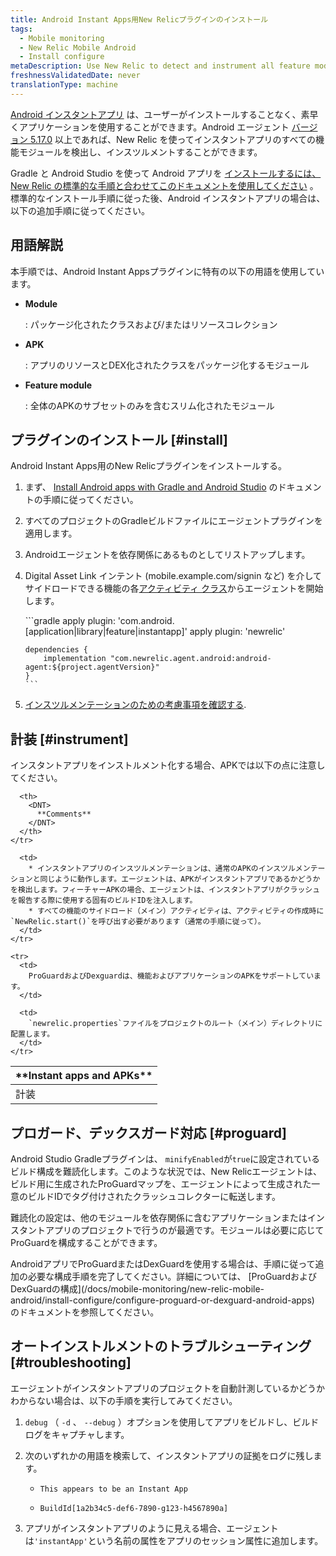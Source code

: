 ```yaml
---
title: Android Instant Apps用New Relicプラグインのインストール
tags:
  - Mobile monitoring
  - New Relic Mobile Android
  - Install configure
metaDescription: Use New Relic to detect and instrument all feature modules for Android Instant Apps.
freshnessValidatedDate: never
translationType: machine
---
```


[Android インスタントアプリ](https://developer.android.com/topic/instant-apps/index.html) は、ユーザーがインストールすることなく、素早くアプリケーションを使用することができます。Android エージェント [バージョン 5.17.0](/docs/release-notes/mobile-release-notes/android-release-notes/android-5170) 以上であれば、New Relic を使ってインスタントアプリのすべての機能モジュールを検出し、インスツルメントすることができます。

Gradle と Android Studio を使って Android アプリを [インストールするには、New Relic の標準的な手順と合わせてこのドキュメントを使用してください](/docs/mobile-monitoring/new-relic-mobile-android/install-configure/install-android-apps-gradle-android-studio) 。標準的なインストール手順に従った後、Android インスタントアプリの場合は、以下の追加手順に従ってください。

## 用語解説

本手順では、Android Instant Appsプラグインに特有の以下の用語を使用しています。

* <DNT>**Module**</DNT>

  : パッケージ化されたクラスおよび/またはリソースコレクション

* <DNT>**APK**</DNT>

  : アプリのリソースとDEX化されたクラスをパッケージ化するモジュール

* <DNT>**Feature module**</DNT>

  : 全体のAPKのサブセットのみを含むスリム化されたモジュール

## プラグインのインストール [#install]

Android Instant Apps用のNew Relicプラグインをインストールする。

1. まず、 [Install Android apps with Gradle and Android Studio](/docs/mobile-monitoring/new-relic-mobile-android/install-configure/install-android-apps-gradle-android-studio) のドキュメントの手順に従ってください。

2. すべてのプロジェクトのGradleビルドファイルにエージェントプラグインを適用します。

3. Androidエージェントを依存関係にあるものとしてリストアップします。

4. Digital Asset Link インテント (mobile.example.com/signin など) を介してサイドロードできる機能の各[アクティビティ クラス](https://developer.android.com/reference/android/app/Activity.html)からエージェントを開始します。

   <CollapserGroup>
     <Collapser
       id="build.gradle"
       title="最小限の build.gradle の例"
     >
       ```gradle
       apply plugin: 'com.android.[application|library|feature|instantapp]'
       apply plugin: 'newrelic'

       dependencies {
           implementation "com.newrelic.agent.android:android-agent:${project.agentVersion}"
       }
       ```
     </Collapser>
   </CollapserGroup>

5. [インスツルメンテーションのための考慮事項を確認する](#instrument).

<InstallFeedback/>

## 計装 [#instrument]

インスタントアプリをインストルメント化する場合、APKでは以下の点に注意してください。

<table>
  <thead>
    <tr>
      <th style={{ width: "200px" }}>
        <DNT>
          **Instant apps and APKs**
        </DNT>
      </th>

      <th>
        <DNT>
          **Comments**
        </DNT>
      </th>
    </tr>
  </thead>

  <tbody>
    <tr>
      <td>
        計装
      </td>

      <td>
        * インスタントアプリのインスツルメンテーションは、通常のAPKのインスツルメンテーションと同じように動作します。エージェントは、APKがインスタントアプリであるかどうかを検出します。フィーチャーAPKの場合、エージェントは、インスタントアプリがクラッシュを報告する際に使用する固有のビルドIDを注入します。
        * すべての機能のサイドロード（メイン）アクティビティは、アクティビティの作成時に`NewRelic.start()`を呼び出す必要があります（通常の手順に従って）。
      </td>
    </tr>

    <tr>
      <td>
        ProGuardおよびDexguardは、機能およびアプリケーションのAPKをサポートしています。
      </td>

      <td>
        `newrelic.properties`ファイルをプロジェクトのルート（メイン）ディレクトリに配置します。
      </td>
    </tr>
  </tbody>
</table>

## プロガード、デックスガード対応 [#proguard]

Android Studio Gradleプラグインは、 `minifyEnabled`が`true`に設定されているビルド構成を難読化します。このような状況では、New Relicエージェントは、ビルド用に生成されたProGuardマップを、エージェントによって生成された一意のビルドIDでタグ付けされたクラッシュコレクターに転送します。

難読化の設定は、他のモジュールを依存関係に含むアプリケーションまたはインスタントアプリのプロジェクトで行うのが最適です。モジュールは必要に応じてProGuardを構成することができます。

<Callout variant="important">
  AndroidアプリでProGuardまたはDexGuardを使用する場合は、手順に従って追加の必要な構成手順を完了してください。詳細については、 [ProGuardおよびDexGuardの構成](/docs/mobile-monitoring/new-relic-mobile-android/install-configure/configure-proguard-or-dexguard-android-apps) のドキュメントを参照してください。
</Callout>

## オートインストルメントのトラブルシューティング [#troubleshooting]

エージェントがインスタントアプリのプロジェクトを自動計測しているかどうかわからない場合は、以下の手順を実行してみてください。

1. `debug` （ `-d` 、 `--debug` ）オプションを使用してアプリをビルドし、ビルドログをキャプチャします。

2. 次のいずれかの用語を検索して、インスタントアプリの証拠をログに残します。

   * ```
     This appears to be an Instant App
     ```
   * ```
     BuildId[1a2b34c5-def6-7890-g123-h4567890a]
     ```

3. アプリがインスタントアプリのように見える場合、エージェントは`'instantApp'`という名前の属性をアプリのセッション属性に追加します。